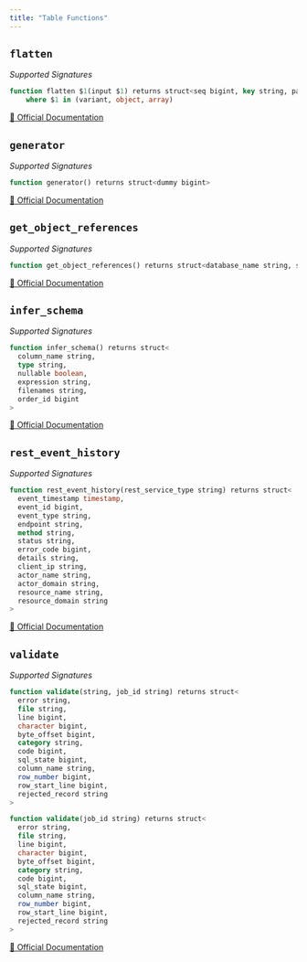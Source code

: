 ```yaml
---
title: "Table Functions"
---
```



## `flatten`

*Supported Signatures*
```sql
function flatten $1(input $1) returns struct<seq bigint, key string, path string, index bigint, value variant, this $1>
	where $1 in (variant, object, array)
```
[🔗 Official Documentation](https://docs.snowflake.com/en/sql-reference/functions/flatten)

## `generator`

*Supported Signatures*
```sql
function generator() returns struct<dummy bigint>
```
[🔗 Official Documentation](https://docs.snowflake.com/en/sql-reference/functions/generator)

## `get_object_references`

*Supported Signatures*
```sql
function get_object_references() returns struct<database_name string, schema_name string, object_name string, referenced_database_name string, referenced_schema_name string, referenced_object_name string, referenced_object_type string>
```
[🔗 Official Documentation](https://docs.snowflake.com/en/sql-reference/functions/get_object_references)

## `infer_schema`

*Supported Signatures*
```sql
function infer_schema() returns struct<
  column_name string,
  type string,
  nullable boolean,
  expression string,
  filenames string,
  order_id bigint
>

```
[🔗 Official Documentation](https://docs.snowflake.com/en/sql-reference/functions/infer_schema)

## `rest_event_history`

*Supported Signatures*
```sql
function rest_event_history(rest_service_type string) returns struct<
  event_timestamp timestamp,
  event_id bigint,
  event_type string,
  endpoint string,
  method string,
  status string,
  error_code bigint,
  details string,
  client_ip string,
  actor_name string,
  actor_domain string,
  resource_name string,
  resource_domain string
>

```
[🔗 Official Documentation](https://docs.snowflake.com/en/sql-reference/functions/rest_event_history)

## `validate`

*Supported Signatures*
```sql
function validate(string, job_id string) returns struct<
  error string,
  file string,
  line bigint,
  character bigint,
  byte_offset bigint,
  category string,
  code bigint,
  sql_state bigint,
  column_name string,
  row_number bigint,
  row_start_line bigint,
  rejected_record string
>

function validate(job_id string) returns struct<
  error string,
  file string,
  line bigint,
  character bigint,
  byte_offset bigint,
  category string,
  code bigint,
  sql_state bigint,
  column_name string,
  row_number bigint,
  row_start_line bigint,
  rejected_record string
>

```
[🔗 Official Documentation](https://docs.snowflake.com/en/sql-reference/functions/validate)


